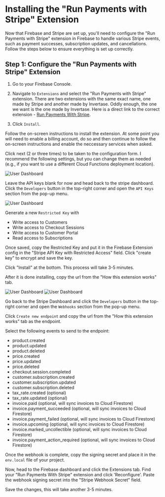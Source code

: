 # Installing the "Run Payments with Stripe" Extension

Now that Firebase and Stripe are set up, you'll need to configure the "Run Payments with Stripe" extension in Firebase to handle various Stripe events, such as payment successes, subscription updates, and cancellations. Follow the steps below to ensure everything is set up correctly.

## Step 1: Configure the "Run Payments with Stripe" Extension

1. Go to your Firebase Console.
2. Navigate to `Extensions` and select the "Run Payments with Stripe" extension. There are two extensions with the same exact name, one made by Stripe and another made by Invertase. Oddly enough, the one we want is the one made by Invertase. Here is a direct link to the correct extension - [Run Payments With Stripe](https://extensions.dev/extensions/invertase/firestore-stripe-payments).

3. Click `Install`.

Follow the on-screen instructions to install the extension. At some point you will need to enable a billing account, do so and then continue to follow the on-screen instructions and enable the neccessary services when asked.

Click next (2 or three times) to be taken to the configuration form. I recommend the following settings, but you can change them as needed (e.g., if you want to use a different Cloud Functions deployment location). 

![User Dashboard](../public/strip2.png)

Leave the API keys blank for now and head back to the stripe dashboard. Click the `Developers` button in the top-right corner and open the `API Keys` section from the pop-up menu.

![User Dashboard](../public/rkey.png)

Generate a new `Restricted Key` with

- Write access to Customers
- Write access to Checkout Sessions
- Write access to Customer Portal
- Read access to Subscriptions

Once saved, copy the Restricted Key and put it in the Firebase Extension config in the "Stripe API Key with Restricted Access" field. Click "create key" to encrypt and save the key.

Click "Install" at the bottom. This process will take 3-5 minutes.

After it is done installing, copy the url from the "How this extension works" tab.

![User Dashboard](../public/ext-1.png)
![User Dashboard](../public/ext-2.png)

Go back to the Stripe Dashboard and click the `Developers` button in the top-right corner and open the `Webhooks` section from the pop-up menu.

Click `Create new endpoint` and copy the url from the "How this extension works" tab as the endpoint.

Select the following events to send to the endpoint:

- product.created
- product.updated
- product.deleted
- price.created
- price.updated
- price.deleted
- checkout.session.completed
- customer.subscription.created
- customer.subscription.updated
- customer.subscription.deleted
- tax_rate.created (optional)
- tax_rate.updated (optional)
- invoice.paid (optional, will sync invoices to Cloud Firestore)
- invoice.payment_succeeded (optional, will sync invoices to Cloud Firestore)
- invoice.payment_failed (optional, will sync invoices to Cloud Firestore)
- invoice.upcoming (optional, will sync invoices to Cloud Firestore)
- invoice.marked_uncollectible (optional, will sync invoices to Cloud Firestore)
- invoice.payment_action_required (optional, will sync invoices to Cloud Firestore)

Once the webhook is complete, copy the signing secret and place it in the `env.local` file of your project. 

Now, head to the Firebase dashboard and click the Extensions tab. Find your "Run Payments With Stripe" extension and click 'Reconfigure'. Paste the webhook signing secret into the "Stripe Webhook Secret" field.

Save the changes, this will take another 3-5 minutes. 
